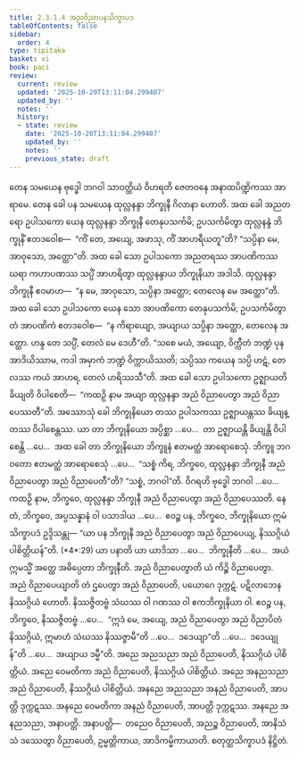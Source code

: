 ```yaml
---
title: 2.3.1.4 အညဝိညာပနသိက္ခာပဒ
tableOfContents: false
sidebar:
  order: 4
type: tipitaka
basket: vi
book: paci
review:
  current: review
  updated: '2025-10-20T13:11:04.299407'
  updated_by: ''
  notes: ''
  history:
  - state: review
    date: '2025-10-20T13:11:04.299407'
    updated_by: ''
    notes: ''
    previous_state: draft
---
```



<DynamicBreadcrumb />


<ReviewStatus review={frontmatter.review} showDetails={true} />

<HypothesisAnnotation frontmatter={frontmatter} />

<Division number="748" book="paci" e="ch" v="2" p="324">

<Paragraph number="2463" book="paci">
တေန သမယေန ဗုဒ္ဓေါ ဘဂဝါ သာဝတ္ထိယံ ဝိဟရတိ ဇေတဝနေ အနာထပိဏ္ဍိကဿ အာရာမေ. တေန ခေါ ပန သမယေန ထုလ္လနန္ဒာ ဘိက္ခုနီ ဂိလာနာ ဟောတိ. အထ ခေါ အညတရော ဥပါသကော ယေန ထုလ္လနန္ဒာ ဘိက္ခုနီ တေနုပသင်္ကမိ; ဥပသင်္ကမိတွာ ထုလ္လနန္ဒံ ဘိက္ခုနိံ ဧတဒဝေါစ—  “ကိံ တေ, အယျေ, အဖာသု, ကိံ အာဟရီယတူ”တိ? “သပ္ပိနာ မေ, အာဝုသော, အတ္ထော”တိ. အထ ခေါ သော ဥပါသကော အညတရဿ အာပဏိကဿ ဃရာ ကဟာပဏဿ သပ္ပိံ အာဟရိတွာ ထုလ္လနန္ဒာယ ဘိက္ခုနိယာ အဒါသိ. ထုလ္လနန္ဒာ ဘိက္ခုနီ ဧဝမာဟ—  “န မေ, အာဝုသော, သပ္ပိနာ အတ္ထော; တေလေန မေ အတ္ထော”တိ. အထ ခေါ သော ဥပါသကော ယေန သော အာပဏိကော တေနုပသင်္ကမိ; ဥပသင်္ကမိတွာ တံ အာပဏိကံ ဧတဒဝေါစ—  “န ကိရာယျော, အယျာယ သပ္ပိနာ အတ္ထော, တေလေန အတ္ထော. ဟန္ဒ တေ သပ္ပိံ, တေလံ မေ ဒေဟီ”တိ. “သစေ မယံ, အယျော, ဝိက္ကီတံ ဘဏ္ဍံ ပုန အာဒိယိဿာမ, ကဒါ အမှာကံ ဘဏ္ဍံ ဝိက္ကာယိဿတိ; သပ္ပိဿ ကယေန သပ္ပိ ဟဋံ, တေလဿ ကယံ အာဟရ, တေလံ ဟရိဿသီ”တိ. အထ ခေါ သော ဥပါသကော ဥဇ္ဈာယတိ ခိယျတိ ဝိပါစေတိ—  “ကထဉှိ နာမ အယျာ ထုလ္လနန္ဒာ အညံ ဝိညာပေတွာ အညံ ဝိညာပေဿတီ”တိ.
</Paragraph>

<Paragraph number="2464" book="paci">
အဿောသုံ ခေါ ဘိက္ခုနိယော တဿ ဥပါသကဿ ဥဇ္ဈာယန္တဿ ခိယျန္တဿ ဝိပါစေန္တဿ. ယာ တာ ဘိက္ခုနိယော အပ္ပိစ္ဆာ …ပေ…  တာ ဥဇ္ဈာယန္တိ ခိယျန္တိ ဝိပါစေန္တိ …ပေ…  အထ ခေါ တာ ဘိက္ခုနိယော ဘိက္ခူနံ ဧတမတ္ထံ အာရောစေသုံ. ဘိက္ခူ ဘဂဝတော ဧတမတ္ထံ အာရောစေသုံ …ပေ…  “သစ္စံ ကိရ, ဘိက္ခဝေ, ထုလ္လနန္ဒာ ဘိက္ခုနီ အညံ ဝိညာပေတွာ အညံ ဝိညာပေတီ”တိ? “သစ္စံ, ဘဂဝါ”တိ. ဝိဂရဟိ ဗုဒ္ဓေါ ဘဂဝါ …ပေ…  ကထဉှိ နာမ, ဘိက္ခဝေ, ထုလ္လနန္ဒာ ဘိက္ခုနီ အညံ ဝိညာပေတွာ အညံ ဝိညာပေဿတိ. နေတံ, ဘိက္ခဝေ, အပ္ပသန္နာနံ ဝါ ပသာဒါယ …ပေ…  ဧဝဉ္စ ပန, ဘိက္ခဝေ, ဘိက္ခုနိယော ဣမံ သိက္ခာပဒံ ဥဒ္ဒိသန္တု—
</Paragraph>

</Division>
<Division number="749" book="paci" e="ch" v="2" p="324">

<Paragraph number="2465" book="paci">
<Emphasis>“ယာ ပန ဘိက္ခုနီ အညံ ဝိညာပေတွာ အညံ ဝိညာပေယျ, နိဿဂ္ဂိယံ ပါစိတ္တိယန်”</Emphasis>တိ. (*4*:<Emphasis>29</Emphasis>)
</Paragraph>

</Division>
<Division number="750" book="paci" e="ch" v="2" p="324">

<Paragraph number="2466" book="paci">
<Emphasis>ယာ ပနာ</Emphasis>တိ ယာ ယာဒိသာ …ပေ…  <Emphasis>ဘိက္ခုနီ</Emphasis>တိ …ပေ…  အယံ ဣမသ္မိံ အတ္ထေ အဓိပ္ပေတာ ဘိက္ခုနီတိ.
</Paragraph>

<Paragraph number="2467" book="paci">
<Emphasis>အညံ ဝိညာပေတွာ</Emphasis>တိ ယံ ကိဉ္စိ ဝိညာပေတွာ.
</Paragraph>

<Paragraph number="2468" book="paci">
<Emphasis>အညံ ဝိညာပေယျာ</Emphasis>တိ တံ ဌပေတွာ အညံ ဝိညာပေတိ, ပယောဂေ ဒုက္ကဋံ. ပဋိလာဘေန နိဿဂ္ဂိယံ ဟောတိ. နိဿဇ္ဇိတဗ္ဗံ သံဃဿ ဝါ ဂဏဿ ဝါ ဧကဘိက္ခုနိယာ ဝါ. ဧဝဉ္စ ပန, ဘိက္ခဝေ, နိဿဇ္ဇိတဗ္ဗံ …ပေ…  “ဣဒံ မေ, အယျေ, အညံ ဝိညာပေတွာ အညံ ဝိညာပိတံ နိဿဂ္ဂိယံ, ဣမာဟံ သံဃဿ နိဿဇ္ဇာမီ”တိ …ပေ…  ဒဒေယျာ”တိ …ပေ…  ဒဒေယျုန်”တိ …ပေ…  အယျာယ ဒမ္မီ”တိ.
</Paragraph>

</Division>
<Division number="751" book="paci" e="ch" v="2" p="325">

<Paragraph number="2469" book="paci">
အညေ အညသညာ အညံ ဝိညာပေတိ, နိဿဂ္ဂိယံ ပါစိတ္တိယံ. အညေ ဝေမတိကာ အညံ ဝိညာပေတိ, နိဿဂ္ဂိယံ ပါစိတ္တိယံ. အညေ အနညသညာ အညံ ဝိညာပေတိ, နိဿဂ္ဂိယံ ပါစိတ္တိယံ.
</Paragraph>

<Paragraph number="2470" book="paci">
အနညေ အညသညာ အနညံ ဝိညာပေတိ, အာပတ္တိ ဒုက္ကဋဿ. အနညေ ဝေမတိကာ အနညံ ဝိညာပေတိ, အာပတ္တိ ဒုက္ကဋဿ. အနညေ အနညသညာ, အနာပတ္တိ.
</Paragraph>

</Division>
<Division number="752" book="paci" e="ch" v="2" p="325">

<Paragraph number="2471" book="paci">
အနာပတ္တိ—  တညေဝ ဝိညာပေတိ, အညဉ္စ ဝိညာပေတိ, အာနိသံသံ ဒဿေတွာ ဝိညာပေတိ, ဥမ္မတ္တိကာယ, အာဒိကမ္မိကာယာတိ.

</Paragraph>
</Division>

<Paragraph number="2472" type="center" book="paci">
စတုတ္ထသိက္ခာပဒံ နိဋ္ဌိတံ.
</Paragraph>